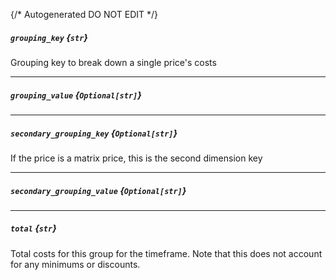 {/* Autogenerated DO NOT EDIT  */}
##### `grouping_key` *{`str`}*
Grouping key to break down a single price's costs

---
##### `grouping_value` *{`Optional[str]`}*

---
##### `secondary_grouping_key` *{`Optional[str]`}*
If the price is a matrix price, this is the second dimension key

---
##### `secondary_grouping_value` *{`Optional[str]`}*

---
##### `total` *{`str`}*
Total costs for this group for the timeframe. Note that this does not account for any minimums or discounts.

